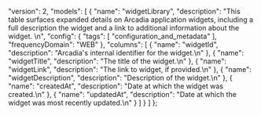   "version": 2,
  "models": [
    {
      "name": "widgetLibrary",
      "description": "This table surfaces expanded details on Arcadia application widgets, including a full description the widget and a link to additional information about the widget. \n",
      "config": {
        "tags": [
          "configuration_and_metadata"
        ],
        "frequencyDomain": "WEB"
      },
      "columns": [
        {
          "name": "widgetId",
          "description": "Arcadia's internal identifier for the widget.\n"
        },
        {
          "name": "widgetTitle",
          "description": "The title of the widget.\n"
        },
        {
          "name": "widgetLink",
          "description": "The link to widget, if provided.\n"
        },
        {
          "name": "widgetDescription",
          "description": "Description of the widget.\n"
        },
        {
          "name": "createdAt",
          "description": "Date at which the widget was created.\n"
        },
        {
          "name": "updatedAt",
          "description": "Date at which the widget was most recently updated.\n"
        }
      ]
    }
  ]
};
